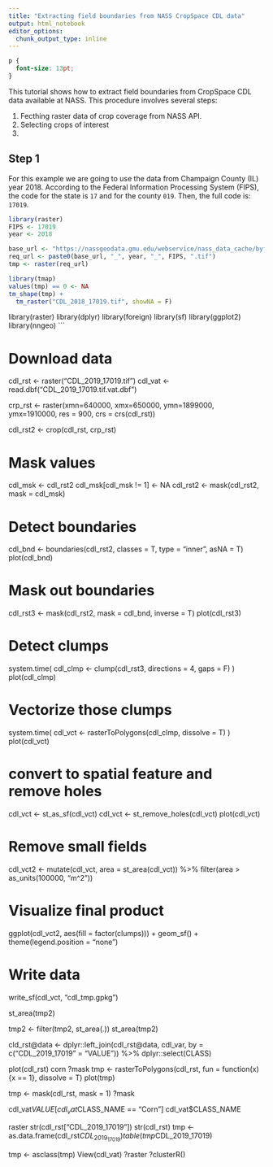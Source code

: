 ```yaml
---
title: "Extracting field boundaries from NASS CropSpace CDL data"
output: html_notebook
editor_options: 
  chunk_output_type: inline
---
```


```css
p {
  font-size: 13pt;
}
```

This tutorial shows how to extract field boundaries from CropSpace CDL data available at NASS. This procedure involves several steps:

1. Fecthing raster data of crop coverage from NASS API.
2. Selecting crops of interest
3. 

## Step 1

For this example we are going to use the data from Champaign County (IL) year 2018. According to the Federal Information Processing System (FIPS), the code for the state is `17` and for the county `019`. Then, the full code is: `17019`.

```r
library(raster)
FIPS <- 17019
year <- 2018

base_url <- "https://nassgeodata.gmu.edu/webservice/nass_data_cache/byfips/CDL"
req_url <- paste0(base_url, "_", year, "_", FIPS, ".tif")
tmp <- raster(req_url)

library(tmap)
values(tmp) == 0 <- NA
tm_shape(tmp) +
  tm_raster("CDL_2018_17019.tif", showNA = F)

```
library(raster)
library(dplyr)
library(foreign)
library(sf)
library(ggplot2)
library(nngeo)
```

##

# Download data
cdl_rst <- raster("CDL_2019_17019.tif")
cdl_vat <- read.dbf("CDL_2019_17019.tif.vat.dbf")

crp_rst <- raster(xmn=640000, xmx=650000, ymn=1899000, ymx=1910000,
                  res = 900, crs = crs(cdl_rst))

cdl_rst2 <- crop(cdl_rst, crp_rst)

# Mask values
cdl_msk <- cdl_rst2
cdl_msk[cdl_msk != 1] <- NA 
cdl_rst2 <- mask(cdl_rst2, mask = cdl_msk)

# Detect boundaries
cdl_bnd <- boundaries(cdl_rst2, classes = T, type = "inner", asNA = T)
plot(cdl_bnd)

# Mask out boundaries
cdl_rst3 <- mask(cdl_rst2, mask = cdl_bnd, inverse = T)
plot(cdl_rst3)

# Detect clumps
system.time(
  cdl_clmp <- clump(cdl_rst3, directions = 4, gaps = F)
)
plot(cdl_clmp)

# Vectorize those clumps
system.time(
  cdl_vct <- rasterToPolygons(cdl_clmp, dissolve = T)
)
plot(cdl_vct)

# convert to spatial feature and remove holes
cdl_vct <- st_as_sf(cdl_vct)
cdl_vct <- st_remove_holes(cdl_vct)
plot(cdl_vct)

# Remove small fields
cdl_vct2 <- mutate(cdl_vct, area = st_area(cdl_vct)) %>% 
  filter(area > as_units(100000, "m^2"))

# Visualize final product
ggplot(cdl_vct2, aes(fill = factor(clumps))) +
  geom_sf() +
  theme(legend.position = "none")

# Write data
write_sf(cdl_vct, "cdl_tmp.gpkg")

st_area(tmp2)

tmp2 <- filter(tmp2, st_area(.))
st_area(tmp2)

cld_rst@data <- dplyr::left_join(cdl_rst@data, cdl_var, by = c("CDL_2019_17019" = "VALUE")) %>% 
  dplyr::select(CLASS)

plot(cdl_rst)
corn ?mask
tmp <- rasterToPolygons(cdl_rst, fun = function(x) {x == 1}, dissolve = T)
plot(tmp)

tmp <- mask(cdl_rst, mask = 1)
?mask

cdl_vat$VALUE[cdl_vat$CLASS_NAME == "Corn"]
cdl_vat$CLASS_NAME

raster
str(cdl_rst["CDL_2019_17019"])
str(cdl_rst)
tmp <- as.data.frame(cdl_rst$CDL_2019_17019)
table(tmp$CDL_2019_17019)


tmp <- asclass(tmp)
View(cdl_vat)
?raster
?clusterR()
